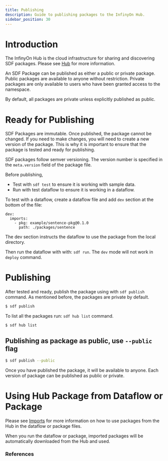 ```yaml
---
title: Publishing
description: Guide to publishing packages to the InfinyOn Hub.
sidebar_position: 30
---
```


# Introduction

The InfinyOn Hub is the cloud infrastructure for sharing and discovering SDF packages.  Please see [Hub] for more information.

An SDF Package can be published as either a public or private package.  Public packages are available to anyone without restriction.  Private packages are only available to users who have been granted access to the namespace.

By default, all packages are private unless explicitly published as public.



# Ready for Publishing

SDF Packages are immutable.  Once published, the package cannot be changed.  If you need to make changes, you will need to create a new version of the package.  This is why it is important to ensure that the package is tested and ready for publishing.

SDF packages follow semver versioning.  The version number is specified in the `meta.version` field of the package file.

Before publishing,
- Test with `sdf test` to ensure it is working with sample data.
- Run with test dataflow to ensure it is working in a dataflow.

To test with a dataflow, create a dataflow file and add `dev` section at the bottom of the file:
```
dev:
  imports:
    - pkg: example/sentence-pkg@0.1.0
      path: ./packages/sentence
```

The dev section instructs the dataflow to use the package from the local directory.

Then run the dataflow with with: `sdf run`.   The `dev` mode will not work in `deploy` command.

# Publishing

After tested and ready, publish the package using with `sdf publish` command.  As mentioned before, the packages are private by default.

```bash
$ sdf publish
```

To list all the packages run: `sdf hub list` command.

```bash
$ sdf hub list
```

## Publishing as package as public, use `--public` flag

```bash
$ sdf publish --public
```

Once you have published the package, it will be available to anyone.  Each version of package can be published as public or private.

# Using Hub Package from Dataflow or Package

Please see [Imports] for more information on how to use packages from the Hub in the dataflow or package files.

When you run the dataflow or package, imported packages will be automatically downloaded from the Hub and used.

### References


[Hub]: /docs/hub/overview
[Imports]: imports.mdx
